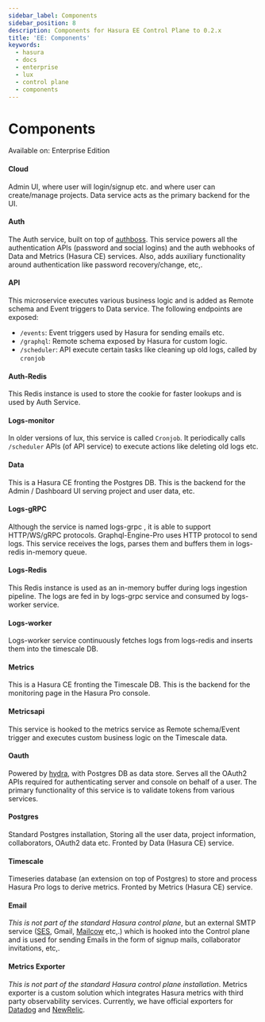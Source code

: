 ```yaml
---
sidebar_label: Components
sidebar_position: 8
description: Components for Hasura EE Control Plane to 0.2.x
title: 'EE: Components'
keywords:
  - hasura
  - docs
  - enterprise
  - lux
  - control plane
  - components
---
```



# Components

<div className='badge badge--primary heading-badge'>Available on: Enterprise Edition</div>

#### Cloud

Admin UI, where user will login/signup etc. and where user can create/manage projects. Data service acts as the primary
backend for the UI.

#### Auth

The Auth service, built on top of [authboss](https://github.com/volatiletech/authboss/). This service powers all the
authentication APIs (password and social logins) and the auth webhooks of Data and Metrics (Hasura CE) services. Also,
adds auxiliary functionality around authentication like password recovery/change, etc,.

#### API

This microservice executes various business logic and is added as Remote schema and Event triggers to Data service. The
following endpoints are exposed:

- `/events`: Event triggers used by Hasura for sending emails etc.
- `/graphql`: Remote schema exposed by Hasura for custom logic.
- `/scheduler`: API execute certain tasks like cleaning up old logs, called by `cronjob`

#### Auth-Redis

This Redis instance is used to store the cookie for faster lookups and is used by Auth Service.

#### Logs-monitor

In older versions of lux, this service is called `Cronjob`. It periodically calls `/scheduler` APIs (of API service) to
execute actions like deleting old logs etc.

#### Data

This is a Hasura CE fronting the Postgres DB. This is the backend for the Admin / Dashboard UI serving project and user
data, etc.

#### Logs-gRPC

Although the service is named logs-grpc , it is able to support HTTP/WS/gRPC protocols. Graphql-Engine-Pro uses HTTP
protocol to send logs. This service receives the logs, parses them and buffers them in logs-redis in-memory queue.

#### Logs-Redis

This Redis instance is used as an in-memory buffer during logs ingestion pipeline. The logs are fed in by logs-grpc
service and consumed by logs-worker service.

#### Logs-worker

Logs-worker service continuously fetches logs from logs-redis and inserts them into the timescale DB.

#### Metrics

This is a Hasura CE fronting the Timescale DB. This is the backend for the monitoring page in the Hasura Pro console.

#### Metricsapi

This service is hooked to the metrics service as Remote schema/Event trigger and executes custom business logic on the
Timescale data.

#### Oauth

Powered by [hydra](https://github.com/ory/hydra), with Postgres DB as data store. Serves all the OAuth2 APIs required
for authenticating server and console on behalf of a user. The primary functionality of this service is to validate
tokens from various services.

#### Postgres

Standard Postgres installation, Storing all the user data, project information, collaborators, OAuth2 data etc. Fronted
by Data (Hasura CE) service.

#### Timescale

Timeseries database (an extension on top of Postgres) to store and process Hasura Pro logs to derive metrics. Fronted by
Metrics (Hasura CE) service.

#### Email

_This is not part of the standard Hasura control plane_, but an external SMTP service
([SES](https://aws.amazon.com/ses/), Gmail, [Mailcow](https://mailcow.email/) etc,.) which is hooked into the Control
plane and is used for sending Emails in the form of signup mails, collaborator invitations, etc,.

#### Metrics Exporter

_This is not part of the standard Hasura control plane installation_. Metrics exporter is a custom solution which
integrates Hasura metrics with third party observability services. Currently, we have official exporters for
[Datadog](https://www.datadoghq.com/) and [NewRelic](https://newrelic.com/).

